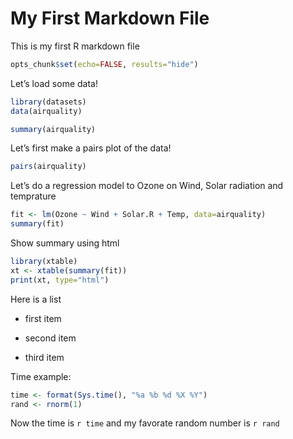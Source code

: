 My First Markdown File
======================

This is my first R markdown file
``` r
opts_chunk$set(echo=FALSE, results="hide")

```



Let's load some data!

```r
library(datasets)
data(airquality)

summary(airquality)
```


Let's first make a pairs plot of the data!

```r
pairs(airquality)
```


Let's do a regression model to Ozone on Wind, Solar radiation and temprature
```r
fit <- lm(Ozone ~ Wind + Solar.R + Temp, data=airquality)
summary(fit)
```
Show summary using html
```r
library(xtable)
xt <- xtable(summary(fit))
print(xt, type="html")
```



Here is a list

* first item

* second item

* third item

Time example:
```r
time <- format(Sys.time(), "%a %b %d %X %Y")
rand <- rnorm(1)
```
Now the time is `r time` and my favorate random number is `r rand`
